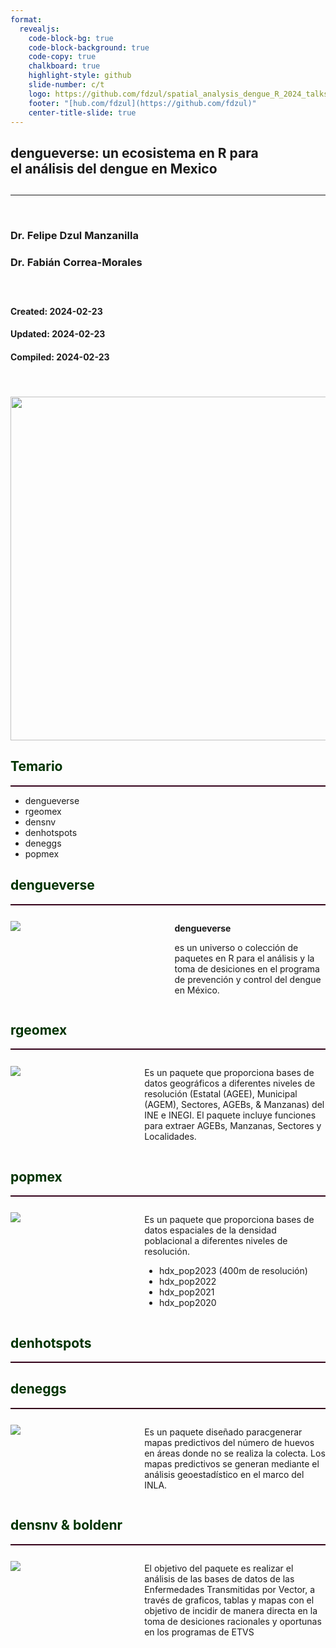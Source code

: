 ```yaml
---
format: 
  revealjs:
    code-block-bg: true
    code-block-background: true
    code-copy: true
    chalkboard: true
    highlight-style: github
    slide-number: c/t
    logo: https://github.com/fdzul/spatial_analysis_dengue_R_2024_talks/blob/main/talks/pkg_installation/logo_cenaprece.jpeg?raw=true
    footer: "[hub.com/fdzul](https://github.com/fdzul)"
    center-title-slide: true
---
```


<h2>dengueverse: un ecosistema en R para
<br>el análisis del dengue en Mexico
</h2>

<h2>

</h2>

<hr>

<br>


<h3>Dr. Felipe Dzul Manzanilla</h3>

<h3>Dr. Fabián Correa-Morales</h3>

<h3>

</h3>
<br>
<h4> Created: 2024-02-23 </h4>

<h4> Updated: 2024-02-23</h4>

<h4> Compiled: 2024-02-23</h4>

<br>

<h4>


![](logo_dengueverse2.png){.absolute top="250" left="580" width="550"}

## [Temario]{style="color:#003300;"}
<hr style="height:2px;border-width:0;color:#330019;background-color:#330019">

- dengueverse
- rgeomex
- densnv
- denhotspots
- deneggs
- popmex


## [dengueverse]{style="color:#003300;"}
<hr style="height:2px;border-width:0;color:#330019;background-color:#330019">


:::: {.columns}
::: {.column style="width: 50%; font-size: 80%"}
![](logo_dengueverse3.png)
:::

::: {.column style="width: 50%; font-size: 100%"}
**dengueverse** 

es un universo o colección de paquetes en R para el análisis y la toma de desiciones en el programa de prevención y control del dengue en México.
:::

::::


## [rgeomex]{style="color:#003300;"}
<hr style="height:2px;border-width:0;color:#330019;background-color:#330019">


:::: {.columns}
::: {.column style="width: 40%; font-size: 80%"}
![](https://github.com/fdzul/rgeomex/blob/main/man/figures/logo.png?raw=true)
:::

::: {.column style="width: 60%; font-size: 100%"}
Es un paquete que proporciona bases de datos geográficos a diferentes niveles de resolución (Estatal (AGEE), Municipal (AGEM), Sectores, AGEBs, & Manzanas) del INE e INEGI. El paquete incluye funciones para extraer AGEBs, Manzanas, Sectores y Localidades.

:::

::::

## [popmex]{style="color:#003300;"}
<hr style="height:2px;border-width:0;color:#330019;background-color:#330019">


:::: {.columns}
::: {.column style="width: 40%; font-size: 80%"}
![](https://github.com/fdzul/popmex/blob/main/man/figures/logo.png?raw=true)
:::

::: {.column style="width: 60%; font-size: 100%"}
Es un paquete que proporciona bases de datos espaciales de la densidad poblacional a diferentes niveles de resolución.

- hdx_pop2023 (400m de resolución)
- hdx_pop2022
- hdx_pop2021
- hdx_pop2020
:::

::::


## [denhotspots]{style="color:#003300;"}
<hr style="height:2px;border-width:0;color:#330019;background-color:#330019">

## [deneggs]{style="color:#003300;"}
<hr style="height:2px;border-width:0;color:#330019;background-color:#330019">

::: {.columns}
::: {.column style="width: 40%; font-size: 80%"}
![](https://fdzul.github.io/deneggs/)
:::

::: {.column style="width: 60%; font-size: 100%"}
Es un paquete diseñado paracgenerar mapas predictivos del número de huevos en áreas donde no se realiza la colecta. Los mapas predictivos se generan mediante el análisis geoestadístico en el marco del INLA.
:::

::::


## [densnv & boldenr]{style="color:#003300;"}
<hr style="height:2px;border-width:0;color:#330019;background-color:#330019">

:::: {.columns}
::: {.column style="width: 40%; font-size: 80%"}
![](https://github.com/fdzul/densnv/blob/main/docs/reference/figures/logo.png?raw=true)
:::

::: {.column style="width: 60%; font-size: 100%"}
El objetivo del paquete es realizar el análisis de las bases de datos de las Enfermedades Transmitidas por Vector, a través de graficos, tablas y mapas con el objetivo de incidir de manera directa en la toma de desiciones racionales y oportunas en los programas de ETVS
:::

::::


